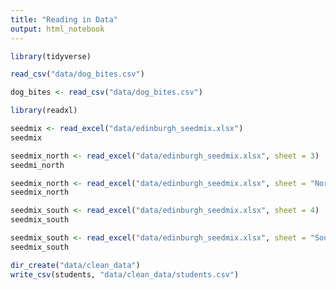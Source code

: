 ```yaml
---
title: "Reading in Data"
output: html_notebook
---
```

```r
library(tidyverse)
```

```r
read_csv("data/dog_bites.csv")
```
```r
dog_bites <- read_csv("data/dog_bites.csv")
```
```r
library(readxl)
```
```r
seedmix <- read_excel("data/edinburgh_seedmix.xlsx")
seedmix
```
```r
seedmix_north <- read_excel("data/edinburgh_seedmix.xlsx", sheet = 3)
seedmi_north
```
```r
seedmix_north <- read_excel("data/edinburgh_seedmix.xlsx", sheet = "North Neighbourhood")
seedmix_north
```
```r
seedmix_south <- read_excel("data/edinburgh_seedmix.xlsx", sheet = 4)
seedmix_south
```
```r
seedmix_south <- read_excel("data/edinburgh_seedmix.xlsx", sheet = "South Neighbourhood")
seedmix_south
```
```r
dir_create("data/clean_data")
write_csv(students, "data/clean_data/students.csv")
```

